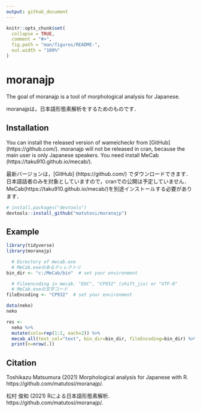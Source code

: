 ```yaml
---
output: github_document
---
```


```r
knitr::opts_chunk$set(
  collapse = TRUE,
  comment = "#>",
  fig.path = "man/figures/README-",
  out.width = "100%"
)
```

# moranajp

The goal of moranajp is a tool of morphological analysis for Japanese. 

moranajpは，日本語形態素解析をするためのものです．


## Installation

You can install the released version of wameicheckr from [GitHub] (https://github.com/). 
moranajp will not be released in cran, because the main user is only Japanese speakers. 
You need install MeCab (https://taku910.github.io/mecab/). 


最新バージョンは，[GitHub] (https://github.com/) でダウンロードできます．
日本語話者のみを対象としていますので，cranでの公開は予定していません．
MeCab(https://taku910.github.io/mecab/)を別途インストールする必要があります．


``` r
# install.packages("devtools")
devtools::install_github("matutosi/moranajp")
```


## Example

``` r
library(tidyverse)
library(moranajp)

  # Directory of mecab.exe  
  # MeCab.exeのあるディレクトリ
bin_dir <- "c:/MeCab/bin"  # set your environment

  # Fileencoding in mecab. "EUC", "CP932" (shift_jis) or "UTF-8"
  # MeCab.exeの文字コード
fileEncoding <- "CP932"  # set your environment

data(neko)
neko

res <- 
  neko %>%
  mutate(cols=rep(1:2, each=2)) %>%
  mecab_all(text_col="text", bin_dir=bin_dir, fileEncoding=bin_dir) %>%
  print(n=nrow(.))
```


## Citation

Toshikazu Matsumura (2021) Morphological analysis for Japanese with R. https://github.com/matutosi/moranajp/.

松村 俊和 (2021) Rによる日本語形態素解析. https://github.com/matutosi/moranajp/.
